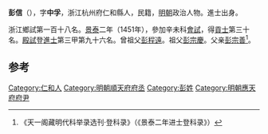 '''彭信'''（{{bd|1421年||？}}），字'''中孚'''，浙江杭州府仁和縣人，民籍，[[明朝|明朝]]政治人物。進士出身。

浙江鄉試第一百十八名。[[景泰|景泰]]二年（1451年），參加辛未科[[會試|會試]]，得[[貢士|貢士]]第三十名。[[殿試|殿試]]登[[進士|進士]]第三甲第九十六名。曾祖父[[彭程遠|彭程遠]]。祖父[[彭宗慶|彭宗慶]]。父亲[[彭宗善|彭宗善]]<ref>《天一阁藏明代科举录选刊·登科录》（《景泰二年进士登科录》）</ref>。

==参考==
{{reflist}}
{{明朝人物小作品}}
{{景泰二年辛未科殿試金榜}}

[[Category:仁和人|Category:仁和人]]
[[Category:明朝順天府府丞|Category:明朝順天府府丞]]
[[Category:彭姓|Category:彭姓]]
[[Category:明朝應天府府尹|Category:明朝應天府府尹]]